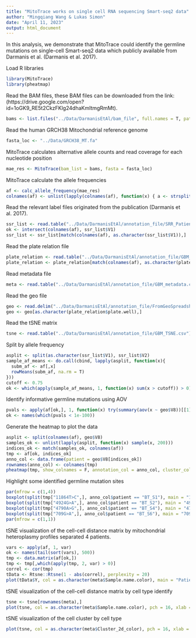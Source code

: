 ```yaml
---
title: "MitoTrace works on single cell RNA sequencing Smart-seq2 data"
author: "Mingqiang Wang & Lukas Simon"
date: "April 11, 2023"
output: html_document
---
```


In this analysis, we demonstrate that MitoTrace could identify the germline mutations on single-cell Smart-seq2 data which publicly available from Darmanis et al. (Darmanis et al. 2017).

Load R libraries
```r
library(MitoTrace)
library(pheatmap)
```

Read the BAM files, these BAM files can be downloaded from the link: (https://drive.google.com/open?id=1oGK9_RE5t2CkzFKlg24dhaKmItmgRmMt).
```r
bams <- list.files("../Data/DarmanisEtAl/bam_file", full.names = T, pattern = ".bam$")
```

Read the human GRCH38 Mitochondrial reference genome
```r
fasta_loc <- "../Data/GRCH38_MT.fa"
```

MitoTrace calculates alternative allele counts and read coverage for each nucleotide position
```r
mae_res <- MitoTrace(bam_list = bams, fasta = fasta_loc)
```

MitoTrace calculate the allele frequencies
```r
af <- calc_allele_frequency(mae_res)
colnames(af) <- unlist(lapply(colnames(af), function(x) { a <- strsplit(x, "\\.") [[1]][1]}))
```

Read the relevant label files originated from the publication (Darmanis et al. 2017).
```r
ssr_list <- read.table("../Data/DarmanisEtAl/annotation_file/SRR_Patient_all_list_sorted", sep = "\t")
ok <- intersect(colnames(af), ssr_list$V1)
ssr_list <- ssr_list[match(colnames(af), as.character(ssr_list$V1)),]
```

Read the plate relation file
```r
plate_relation <- read.table("../Data/DarmanisEtAl/annotation_file/GBM_SRA_plate_relation", sep = "\t", header = T)
plate_relation <- plate_relation[match(colnames(af), as.character(plate_relation$sra)),]
```

Read metadata file
```r
meta <- read.table("../Data/DarmanisEtAl/annotation_file/GBM_metadata.csv")
```

Read the geo file
```r
geo <- read.delim("../Data/DarmanisEtAl/annotation_file/FromGeoSpreadsheet.tsv", row.names = 1)
geo <- geo[as.character(plate_relation$plate.well),]
```

Read the tSNE matrix
```r
tsne <- read.table("../Data/DarmanisEtAl/annotation_file/GBM_TSNE.csv")
```

Split by allele frequency
```r
asplit <- split(as.character(ssr_list$V1), ssr_list$V2)
sample_af_means <- do.call(cbind, lapply(asplit, function(x){
  subm_af <- af[,x]
  rowMeans(subm_af, na.rm = T)
}))
cutoff <- 0.75
ok <- which(apply(sample_af_means, 1, function(x) sum(x > cutoff)) > 0)
```

Identify informative germline mutations using AOV
```r
pvals <- apply(af[ok,], 1, function(x) try(summary(aov(x ~ geo$V8))[[1]][1, 5]))
ok <- names(which(pvals < 1e-100))
```

Generate the heatmap to plot the data
```r
asplit <- split(colnames(af), geo$V8)
samples_ok <- unlist(lapply(asplit, function(x) sample(x, 200)))
indices_ok <- match(samples_ok, colnames(af))
tmp <- af[ok, indices_ok]
anno_col <- data.frame(patient = geo$V8[indices_ok])
rownames(anno_col) <- colnames(tmp)
pheatmap(tmp, show_colnames = F, annotation_col = anno_col, cluster_cols = T)
```

Highlight some identified germline mutation sites
```r
par(mfrow = c(1,4))
boxplot(split(tmp["11864T>C",], anno_col$patient == "BT_S1"), main = "11864T>C", xlab = "BT_S1", ylab = "Alternative allele frequency")
boxplot(split(tmp["4924G>A",], anno_col$patient == "BT_S2"), main = "4924G>A", xlab = "BT_S2", ylab = "Alternative allele frequency")
boxplot(split(tmp["4790A>G",], anno_col$patient == "BT_S4"), main = "4790A>G", xlab = "BT_S4", ylab = "Alternative allele frequency")
boxplot(split(tmp["709G>A",], anno_col$patient == "BT_S6"), main = "709G>A", xlab = "BT_S6", ylab = "Alternative allele frequency")
par(mfrow = c(1,1))
```


tSNE visualization of the cell-cell distance matrix by mitochondrial heteroplasmy profiles separated 4 patients.
```r
vars <- apply(af, 1, var)
ok <- names(tail(sort(vars), 500))
tmp <- data.matrix(af[ok,])
tmp <- tmp[,which(apply(tmp, 2, var) > 0)]
correl <- cor(tmp)
tData <- Rtsne::Rtsne(1 - abs(correl), perplexity = 20)
plot(tData$Y, col = as.character(meta$Sample.name.color), main = "Patient", pch =20)
```

tSNE visualization of the cell-cell distance matrix by cell type identify
```r
tsne <- tsne[rownames(meta),]
plot(tsne, col = as.character(meta$Sample.name.color), pch = 16, xlab = "tSNE1", ylab = "tSNE2")
```

tSNE visualization of the cell cluster by cell type
```r
plot(tsne, col = as.character(meta$Cluster_2d_color), pch = 16, xlab = "tSNE1", ylab = "tSNE2")
```





```r


```
